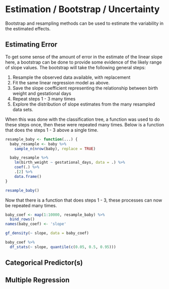 # Estimation / Bootstrap / Uncertainty   

Bootstrap and resampling methods can be used to estimate the variability in the estimated effects. 

## Estimating Error
To get some sense of the amount of error in the estimate of the linear slope here, a bootstrap can be done to provide some evidence of the likely range of slope values. The bootstrap will take the following general steps:

1. Resample the observed data available, with replacement
2. Fit the same linear regression model as above.
3. Save the slope coefficient representing the relationship between birth weight and gestational days
4. Repeat steps 1 - 3 many times
5. Explore the distribution of slope estimates from the many resampled data sets.

When this was done with the classification tree, a function was used to do these steps once, then these were repeated many times. Below is a function that does the steps 1 - 3 above a single time.

```r
resample_baby <- function(...) {
  baby_resample <- baby %>%
    sample_n(nrow(baby), replace = TRUE)

  baby_resample %>%
    lm(birth_weight ~ gestational_days, data = .) %>%
    coef(.) %>%
    .[2] %>%
    data.frame()
}

resample_baby()
```

Now that there is a function that does steps 1 - 3, these processes can now be repeated many times.

```r
baby_coef <- map(1:10000, resample_baby) %>%
  bind_rows()
names(baby_coef) <- 'slope'

gf_density(~ slope, data = baby_coef)
```

```r
baby_coef %>%
  df_stats(~ slope, quantile(c(0.05, 0.5, 0.95)))
```

## Categorical Predictor(s)


## Multiple Regression
